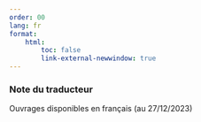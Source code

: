 ```yaml
---
order: 00
lang: fr
format:
    html:
        toc: false
        link-external-newwindow: true
---
```


::: {.callout-note appearance="simple"}
### Note du traducteur
Ouvrages disponibles en français (au 27/12/2023)
:::
